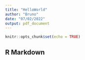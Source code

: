 ```yaml
---
title: "HelloWorld"
author: "Bruno"
date: "07/02/2022"
output: pdf_document
---
```


```r
knitr::opts_chunk$set(echo = TRUE)
```

## R Markdown


